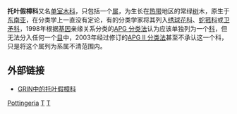 {{Automatic Taxobox
| taxon = Pottingeriaceae
| authority = [[adolf_Engler|Engl.]]) [[Armen_Takhtajan|Takht.]]， 1987
| subdivision_ranks = [[属|属]]
| subdivision = [[托叶假樟属|托叶假樟属]] （''Pottingeria''）
}}

'''托叶假樟科'''又名[[单室木科|单室木科]]，只包括一个[[属|属]]，为生长在[[热带|热带]]地区的常绿[[树|树]]木，原生于[[东南亚|东南亚]]，在分类学上一直没有定论，有的分类学家将其列入[[绣球花科|绣球花科]]、[[蛇菰科|蛇菰科]]或[[卫矛科|卫矛科]]，1998年根据[[基因|基因]]亲缘关系分类的[[APG_分类法|APG 分类法]]认为应该单独列为一个[[科|科]]，但无法分入任何一个[[目|目]]中，2003年经过修订的[[APG_II_分类法|APG II 分类法]]甚至不承认这一个科，只是将这个属列为系属不清范围内。

== 外部链接 ==
* [https://web.archive.org/web/20081012224526/http://www.ars-grin.gov/cgi-bin/npgs/html/family.pl?918 GRIN中的托叶假樟科]
{{Taxonbar|from=Q149675}}

[[Category:卫矛科|Pottingeria]]
[[Category:植物科名|T]]
[[Category:_1987年描述的分类群|T]]